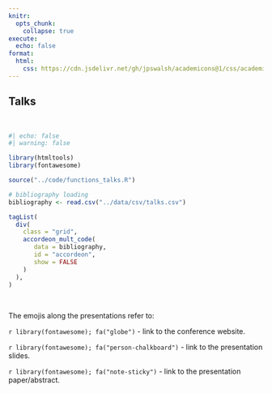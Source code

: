 ```yaml
---
knitr:
  opts_chunk: 
    collapse: true
execute: 
  echo: false
format: 
  html: 
    css: https://cdn.jsdelivr.net/gh/jpswalsh/academicons@1/css/academicons.min.css
---
```


## Talks

<br>

```r
#| echo: false
#| warning: false

library(htmltools)
library(fontawesome)

source("../code/functions_talks.R")

# bibliography loading
bibliography <- read.csv("../data/csv/talks.csv")

tagList(
  div(
    class = "grid",
    accordeon_mult_code(
       data = bibliography,
       id = "accordeon", 
       show = FALSE
    )
  ),
)
```

<br>

The emojis along the presentations refer to:

`r library(fontawesome); fa("globe")` - link to the conference website.

`r library(fontawesome); fa("person-chalkboard")` - link to the presentation slides.

`r library(fontawesome); fa("note-sticky")` - link to the presentation paper/abstract.